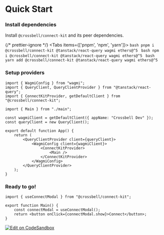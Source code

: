 
# Quick Start

<div className="steps-container">

### Install dependencies

Install `@crossbell/connect-kit` and its peer dependencies.

{/* prettier-ignore */}
<Tabs items={['pnpm', 'npm', 'yarn']}>
  <Tab>
    ```bash
    pnpm i @crossbell/connect-kit @tanstack/react-query wagmi ethers@^5
    ```
  </Tab>
  <Tab>
    ```bash
    npm i @crossbell/connect-kit @tanstack/react-query wagmi ethers@^5
    ```
  </Tab>
  <Tab>
    ```bash
    yarn add @crossbell/connect-kit @tanstack/react-query wagmi ethers@^5
    ```
  </Tab>
</Tabs>

### Setup providers

```tsx filename="app.tsx"
import { WagmiConfig } from "wagmi";
import { QueryClient, QueryClientProvider } from "@tanstack/react-query";
import { ConnectKitProvider, getDefaultClient } from "@crossbell/connect-kit";

import { Main } from "./main";

const wagmiClient = getDefaultClient({ appName: "Crossbell Dev" });
const queryClient = new QueryClient();

export default function App() {
	return (
		<QueryClientProvider client={queryClient}>
			<WagmiConfig client={wagmiClient}>
				<ConnectKitProvider>
					<Main />
				</ConnectKitProvider>
			</WagmiConfig>
		</QueryClientProvider>
	);
}
```

### Ready to go!

```tsx filename="main.tsx"
import { useConnectModal } from "@crossbell/connect-kit";

export function Main() {
	const connectModal = useConnectModal();
	return <button onClick={connectModal.show}>Connect</button>;
}
```

<div className="flex justify-end">
	<a
		href="https://codesandbox.io/s/quick-start-90eixv?autoresize=1&fontsize=14&hidenavigation=1&theme=light&view=preview"
		target="_blank"
	>
		<img
			src="https://codesandbox.io/static/img/play-codesandbox.svg"
			alt="Edit on CodeSandbox"
		/>
	</a>
</div>

</div>

